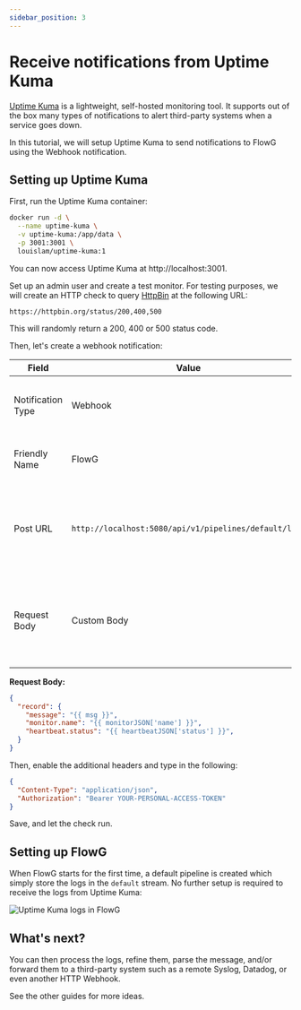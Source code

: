 ```yaml
---
sidebar_position: 3
---
```


# Receive notifications from Uptime Kuma

[Uptime Kuma](https://uptime.kuma.pet/) is a lightweight, self-hosted
monitoring tool. It supports out of the box many types of notifications to alert
third-party systems when a service goes down.

In this tutorial, we will setup Uptime Kuma to send notifications to FlowG using
the Webhook notification.

## Setting up Uptime Kuma

First, run the Uptime Kuma container:

```bash
docker run -d \
  --name uptime-kuma \
  -v uptime-kuma:/app/data \
  -p 3001:3001 \
  louislam/uptime-kuma:1
```

You can now access Uptime Kuma at http://localhost:3001.

Set up an admin user and create a test monitor. For testing purposes, we will
create an HTTP check to query [HttpBin](https://httpbin.org/) at the following
URL:

```
https://httpbin.org/status/200,400,500
```

This will randomly return a 200, 400 or 500 status code.

Then, let's create a webhook notification:

| Field | Value | Comment |
| --- | --- | --- |
| Notification Type | Webhook | We will send the notification directly on a pipeline |
| Friendly Name | FlowG | You can use any value you want |
| Post URL | `http://localhost:5080/api/v1/pipelines/default/logs` | Adjust this URL to send the logs to the desired pipeline, here `default` |
| Request Body | Custom Body | In order to build the request body the FlowG pipeline endpoint expects |

**Request Body:**

```json
{
  "record": {
    "message": "{{ msg }}",
    "monitor.name": "{{ monitorJSON['name'] }}",
    "heartbeat.status": "{{ heartbeatJSON['status'] }}",
  }
}
```

Then, enable the additional headers and type in the following:

```json
{
  "Content-Type": "application/json",
  "Authorization": "Bearer YOUR-PERSONAL-ACCESS-TOKEN"
}
```

Save, and let the check run.

## Setting up FlowG


When FlowG starts for the first time, a default pipeline is created which simply
store the logs in the `default` stream. No further setup is required to receive
the logs from Uptime Kuma:

<div style={{ textAlign: 'center' }} class="with-zoom">
  <img src={UptimeKumaLogsUrl} alt="Uptime Kuma logs in FlowG" />
</div>

## What's next?

You can then process the logs, refine them, parse the message, and/or forward
them to a third-party system such as a remote Syslog, Datadog, or even another
HTTP Webhook.

See the other guides for more ideas.
